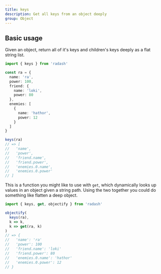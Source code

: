 ```yaml
---
title: keys
description: Get all keys from an object deeply
group: Object
---
```


## Basic usage

Given an object, return all of it's keys and children's keys deeply as a flat string list.

```ts
import { keys } from 'radash'

const ra = {
  name: 'ra',
  power: 100,
  friend: {
    name: 'loki',
    power: 80
  },
  enemies: [
    {
      name: 'hathor',
      power: 12
    }
  ]
}

keys(ra)
// => [
//   'name',
//   'power',
//   'friend.name',
//   'friend.power',
//   'enemies.0.name',
//   'enemies.0.power'
// ]
```

This is a function you might like to use with `get`, which dynamically looks up values in an object given a string path. Using the two together you could do something like flatten a deep object.

```ts
import { keys, get, objectify } from 'radash'

objectify(
  keys(ra),
  k => k,
  k => get(ra, k)
)
// => {
//   'name': 'ra'
//   'power': 100
//   'friend.name': 'loki'
//   'friend.power': 80
//   'enemies.0.name': 'hathor'
//   'enemies.0.power': 12
// }
```
